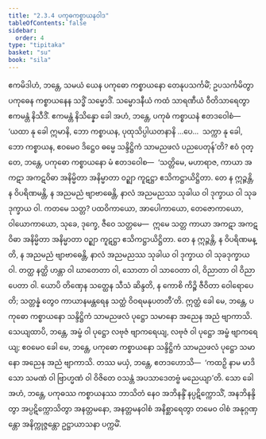 ```yaml
---
title: "2.3.4 ပကုဓကစ္စာယနဝါဒ"
tableOfContents: false
sidebar:
  order: 4
type: "tipitaka"
basket: "su"
book: "sila"
---
```



<DynamicBreadcrumb />

<Division number="173" book="sila" e="ch" v="6" p="52">

<Paragraph number="252" book="sila">
ဧကမိဒါဟံ, ဘန္တေ, သမယံ ယေန ပကုဓော ကစ္စာယနော တေနုပသင်္ကမိံ; ဥပသင်္ကမိတွာ ပကုဓေန ကစ္စာယနေန သဒ္ဓိံ သမ္မောဒိံ. သမ္မောဒနီယံ ကထံ သာရဏီယံ ဝီတိသာရေတွာ ဧကမန္တံ နိသီဒိံ. ဧကမန္တံ နိသိန္နော ခေါ အဟံ, ဘန္တေ, ပကုဓံ ကစ္စာယနံ ဧတဒဝေါစံ—  ‘ယထာ နု ခေါ ဣမာနိ, ဘော ကစ္စာယန, ပုထုသိပ္ပါယတနာနိ …ပေ…  သက္ကာ နု ခေါ, ဘော ကစ္စာယန, ဧဝမေဝ ဒိဋ္ဌေဝ ဓမ္မေ သန္ဒိဋ္ဌိကံ သာမညဖလံ ပညပေတုန်’တိ?
</Paragraph>

</Division>
<Division number="174" book="sila" e="ch" v="6" p="52">

<Paragraph number="253" book="sila">
ဧဝံ ဝုတ္တေ, ဘန္တေ, ပကုဓော ကစ္စာယနော မံ ဧတဒဝေါစ—  ‘သတ္တိမေ, မဟာရာဇ, ကာယာ အကဋာ အကဋဝိဓာ အနိမ္မိတာ အနိမ္မာတာ ဝဉ္ဈာ ကူဋဋ္ဌာ ဧသိကဋ္ဌာယိဋ္ဌိတာ. တေ န ဣဉ္ဇန္တိ, န ဝိပရိဏမန္တိ, န အညမညံ ဗျာဗာဓေန္တိ, နာလံ အညမညဿ သုခါယ ဝါ ဒုက္ခာယ ဝါ သုခဒုက္ခာယ ဝါ. ကတမေ သတ္တ? ပထဝိကာယော, အာပေါကာယော, တေဇောကာယော, ဝါယောကာယော, သုခေ, ဒုက္ခေ, ဇီဝေ သတ္တမေ—  ဣမေ သတ္တ ကာယာ အကဋာ အကဋဝိဓာ အနိမ္မိတာ အနိမ္မာတာ ဝဉ္ဈာ ကူဋဋ္ဌာ ဧသိကဋ္ဌာယိဋ္ဌိတာ. တေ န ဣဉ္ဇန္တိ, န ဝိပရိဏမန္တိ, န အညမညံ ဗျာဗာဓေန္တိ, နာလံ အညမညဿ သုခါယ ဝါ ဒုက္ခာယ ဝါ သုခဒုက္ခာယ ဝါ. တတ္ထ နတ္ထိ ဟန္တာ ဝါ ဃာတေတာ ဝါ, သောတာ ဝါ သာဝေတာ ဝါ, ဝိညာတာ ဝါ ဝိညာပေတာ ဝါ. ယောပိ တိဏှေန သတ္ထေန သီသံ ဆိန္ဒတိ, န ကောစိ ကိဉ္စိ ဇီဝိတာ ဝေါရောပေတိ; သတ္တန္နံ တွေဝ ကာယာနမန္တရေန သတ္ထံ ဝိဝရမနုပတတီ’တိ.
</Paragraph>

</Division>
<Division number="175" book="sila" e="ch" v="6" p="53">

<Paragraph number="254" book="sila">
ဣတ္ထံ ခေါ မေ, ဘန္တေ, ပကုဓော ကစ္စာယနော သန္ဒိဋ္ဌိကံ သာမညဖလံ ပုဋ္ဌော သမာနော အညေန အညံ ဗျာကာသိ. သေယျထာပိ, ဘန္တေ, အမ္ဗံ ဝါ ပုဋ္ဌော လဗုဇံ ဗျာကရေယျ, လဗုဇံ ဝါ ပုဋ္ဌော အမ္ဗံ ဗျာကရေယျ; ဧဝမေဝ ခေါ မေ, ဘန္တေ, ပကုဓော ကစ္စာယနော သန္ဒိဋ္ဌိကံ သာမညဖလံ ပုဋ္ဌော သမာနော အညေန အညံ ဗျာကာသိ. တဿ မယှံ, ဘန္တေ, ဧတဒဟောသိ—  ‘ကထဉှိ နာမ မာဒိသော သမဏံ ဝါ ဗြာဟ္မဏံ ဝါ ဝိဇိတေ ဝသန္တံ အပသာဒေတဗ္ဗံ မညေယျာ’တိ. သော ခေါ အဟံ, ဘန္တေ, ပကုဓဿ ကစ္စာယနဿ ဘာသိတံ နေဝ အဘိနန္ဒိံ နပ္ပဋိက္ကောသိံ, အနဘိနန္ဒိတွာ အပ္ပဋိက္ကောသိတွာ အနတ္တမနော, အနတ္တမနဝါစံ အနိစ္ဆာရေတွာ တမေဝ ဝါစံ အနုဂ္ဂဏှန္တော အနိက္ကုဇ္ဇန္တော ဥဋ္ဌာယာသနာ ပက္ကမိံ.
</Paragraph>
</Division>